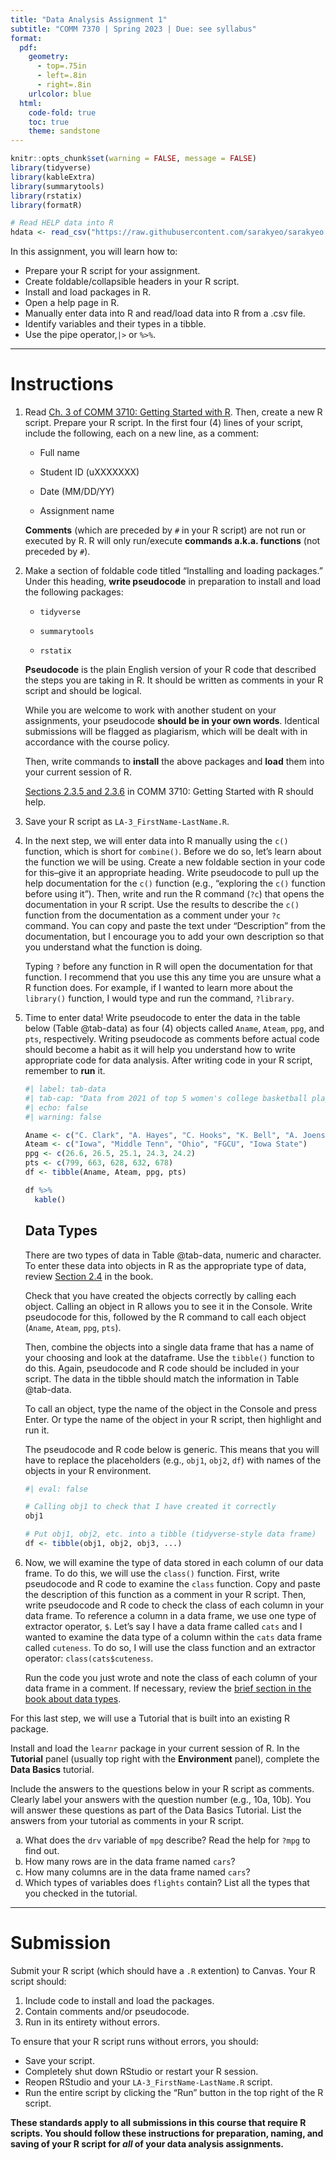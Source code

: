 ```yaml
---
title: "Data Analysis Assignment 1"
subtitle: "COMM 7370 | Spring 2023 | Due: see syllabus"
format:
  pdf:
    geometry: 
      - top=.75in
      - left=.8in
      - right=.8in
    urlcolor: blue
  html:
    code-fold: true
    toc: true
    theme: sandstone
---
```


```r
knitr::opts_chunk$set(warning = FALSE, message = FALSE)
library(tidyverse)
library(kableExtra)
library(summarytools)
library(rstatix)
library(formatR)

# Read HELP data into R
hdata <- read_csv("https://raw.githubusercontent.com/sarakyeo/sarakyeo.github.io/master/COMM-3710/LA/HELP.csv")
```

In this assignment, you will learn how to:

-   Prepare your R script for your assignment.
-   Create foldable/collapsible headers in your R script.
-   Install and load packages in R.
-   Open a help page in R.
-   Manually enter data into R and read/load data into R from a .csv file.
-   Identify variables and their types in a tibble.
-   Use the pipe operator,`|>` or `%>%`.

------------------------------------------------------------------------

# Instructions

1)  Read [Ch. 3 of COMM 3710: Getting Started with R](https://sarakyeo.github.io/COMM-3710-bookdown/docs/setup.html). Then, create a new R script. Prepare your R script. In the first four (4) lines of your script, include the following, each on a new line, as a comment:

    -   Full name

    -   Student ID (uXXXXXXX)

    -   Date (MM/DD/YY)

    -   Assignment name

    ::: callout-tip
    **Comments** (which are preceded by `#` in your R script) are not run or executed by R. R will only run/execute **commands a.k.a. functions** (not preceded by `#`).
    :::

```{=html}
<!-- -->
```
2)  Make a section of foldable code titled "Installing and loading packages." Under this heading, **write pseudocode** in preparation to install and load the following packages:

    -   `tidyverse`

    -   `summarytools`

    -   `rstatix`

    ::: callout-tip
    **Pseudocode** is the plain English version of your R code that described the steps you are taking in R. It should be written as comments in your R script and should be logical.
    :::

    ::: callout-warning
    While you are welcome to work with another student on your assignments, your pseudocode **should be in your own words**. Identical submissions will be flagged as plagiarism, which will be dealt with in accordance with the course policy.
    :::

    Then, write commands to **install** the above packages and **load** them into your current session of R.

    ::: callout-tip
    [Sections 2.3.5 and 2.3.6](https://sarakyeo.github.io/COMM-3710-bookdown/docs/start.html#packages) in COMM 3710: Getting Started with R should help.
    :::

3)  Save your R script as `LA-3_FirstName-LastName.R`.

4)  In the next step, we will enter data into R manually using the `c()` function, which is short for `combine()`. Before we do so, let's learn about the function we will be using. Create a new foldable section in your code for this--give it an appropriate heading. Write pseudocode to pull up the help documentation for the `c()` function (e.g., "exploring the `c()` function before using it"). Then, write and run the R command (`?c`) that opens the documentation in your R script. Use the results to describe the `c()` function from the documentation as a comment under your `?c` command. You can copy and paste the text under "Description" from the documentation, but I encourage you to add your own description so that you understand what the function is doing.

    ::: callout-tip
    Typing `?` before any function in R will open the documentation for that function. I recommend that you use this any time you are unsure what a R function does. For example, if I wanted to learn more about the `library()` function, I would type and run the command, `?library`.
    :::

5)  Time to enter data! Write pseudocode to enter the data in the table below (Table @tab-data) as four (4) objects called `Aname`, `Ateam`, `ppg`, and `pts`, respectively. Writing pseudocode as comments before actual code should become a habit as it will help you understand how to write appropriate code for data analysis. After writing code in your R script, remember to **run** it.

    ```r
    #| label: tab-data
    #| tab-cap: "Data from 2021 of top 5 women's college basketball players by points per game."
    #| echo: false
    #| warning: false

    Aname <- c("C. Clark", "A. Hayes", "C. Hooks", "K. Bell", "A. Joens")
    Ateam <- c("Iowa", "Middle Tenn", "Ohio", "FGCU", "Iowa State")
    ppg <- c(26.6, 26.5, 25.1, 24.3, 24.2)
    pts <- c(799, 663, 628, 632, 678)
    df <- tibble(Aname, Ateam, ppg, pts)

    df %>% 
      kable() 
    ```

    ::: callout-note
    ## Data Types

    There are two types of data in Table @tab-data, numeric and character. To enter these data into objects in R as the appropriate type of data, review [Section 2.4](https://sarakyeo.github.io/COMM-3710-bookdown/docs/start.html#learning-by-doing) in the book.
    :::

    Check that you have created the objects correctly by calling each object. Calling an object in R allows you to see it in the Console. Write pseudocode for this, followed by the R command to call each object (`Aname`, `Ateam`, `ppg`, `pts`).

    Then, combine the objects into a single data frame that has a name of your choosing and look at the dataframe. Use the `tibble()` function to do this. Again, pseudocode and R code should be included in your script. The data in the tibble should match the information in Table @tab-data.

    ::: callout-tip
    To call an object, type the name of the object in the Console and press Enter. Or type the name of the object in your R script, then highlight and run it.
    :::

    The pseudocode and R code below is generic. This means that you will have to replace the placeholders (e.g., `obj1`, `obj2`, `df`) with names of the objects in your R environment.

    ```r
    #| eval: false

    # Calling obj1 to check that I have created it correctly
    obj1

    # Put obj1, obj2, etc. into a tibble (tidyverse-style data frame) 
    df <- tibble(obj1, obj2, obj3, ...)
    ```

6)  Now, we will examine the type of data stored in each column of our data frame. To do this, we will use the `class()` function. First, write pseudocode and R code to examine the `class` function. Copy and paste the description of this function as a comment in your R script. Then, write pseudocode and R code to check the class of each column in your data frame. To reference a column in a data frame, we use one type of extractor operator, `$`. Let's say I have a data frame called `cats` and I wanted to examine the data type of a column within the `cats` data frame called `cuteness`. To do so, I will use the class function and an extractor operator: `class(cats$cuteness`.

    Run the code you just wrote and note the class of each column of your data frame in a comment. If necessary, review the [brief section in the book about data types](https://sarakyeo.github.io/COMM-3710-bookdown/docs/start.html#data-types).

For this last step, we will use a Tutorial that is built into an existing R package.

Install and load the `learnr` package in your current session of R. In the **Tutorial** panel (usually top right with the **Environment** panel), complete the **Data Basics** tutorial.

Include the answers to the questions below in your R script as comments. Clearly label your answers with the question number (e.g., 10a, 10b). You will answer these questions as part of the Data Basics Tutorial. List the answers from your tutorial as comments in your R script.

a)  What does the `drv` variable of `mpg` describe? Read the help for `?mpg` to find out.
b)  How many rows are in the data frame named `cars`?
c)  How many columns are in the data frame named `cars`?
d)  Which types of variables does `flights` contain? List all the types that you checked in the tutorial.

------------------------------------------------------------------------

# Submission

Submit your R script (which should have a `.R` extention) to Canvas. Your R script should:

1)  Include code to install and load the packages.
2)  Contain comments and/or pseudocode.
3)  Run in its entirety without errors.

To ensure that your R script runs without errors, you should:

-   Save your script.
-   Completely shut down RStudio or restart your R session.
-   Reopen RStudio and your `LA-3_FirstName-LastName.R` script.
-   Run the entire script by clicking the "Run" button in the top right of the R script.

::: callout-important
**These standards apply to all submissions in this course that require R scripts. You should follow these instructions for preparation, naming, and saving of your R script for *all* of your data analysis assignments.**
:::
